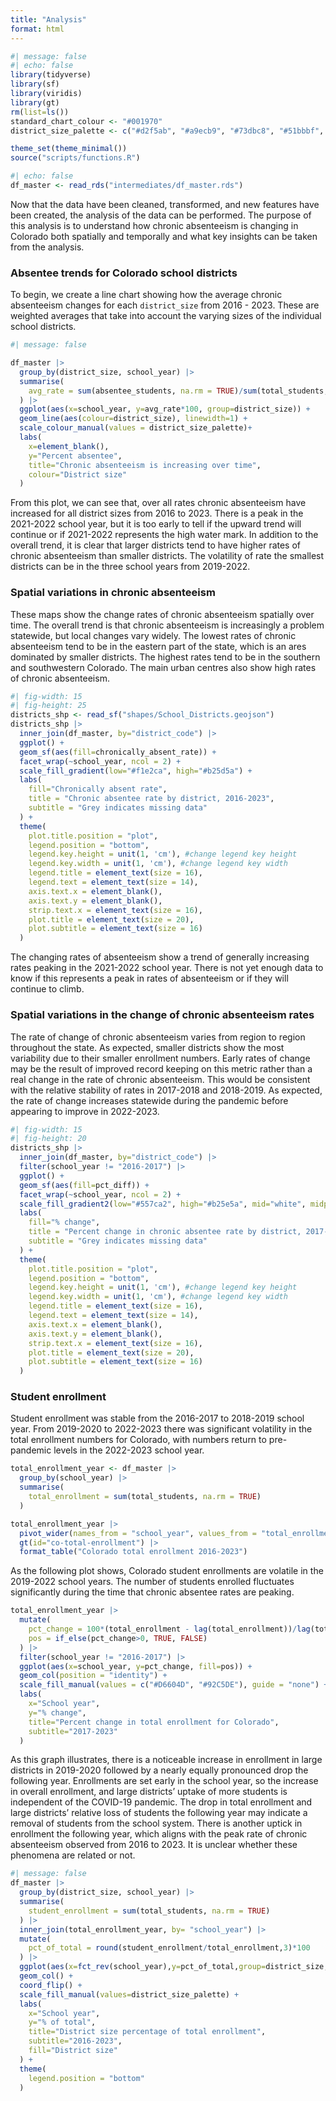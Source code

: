 ---
title: "Analysis"
format: html
---

```{r setup}
#| message: false
#| echo: false
library(tidyverse)
library(sf)
library(viridis)
library(gt)
rm(list=ls())
standard_chart_colour <- "#001970"
district_size_palette <- c("#d2f5ab", "#a9ecb9", "#73dbc8", "#51bbbf", "#40869d")

theme_set(theme_minimal())
source("scripts/functions.R")
```

```{r read in master data}
#| echo: false
df_master <- read_rds("intermediates/df_master.rds")
```

Now that the data have been cleaned, transformed, and new features have been created, the analysis of the data can be performed. The purpose of this analysis is to understand how chronic absenteeism is changing in Colorado both spatially and temporally and what key insights can be taken from the analysis.

### Absentee trends for Colorado school districts
To begin, we create a line chart showing how the average chronic absenteeism changes for each `district_size` from 2016 - 2023. These are weighted averages that take into account the varying sizes of the individual school districts.

```{r absenteeism trends}
#| message: false

df_master |> 
  group_by(district_size, school_year) |> 
  summarise(
    avg_rate = sum(absentee_students, na.rm = TRUE)/sum(total_students, na.rm = TRUE)
  ) |> 
  ggplot(aes(x=school_year, y=avg_rate*100, group=district_size)) +
  geom_line(aes(colour=district_size), linewidth=1) +
  scale_colour_manual(values = district_size_palette)+
  labs(
    x=element_blank(),
    y="Percent absentee",
    title="Chronic absenteeism is increasing over time",
    colour="District size"
  )
```
From this plot, we can see that, over all rates chronic absenteeism have increased for all district sizes from 2016 to 2023. There is a peak in the 2021-2022 school year, but it is too early to tell if the upward trend will continue or if 2021-2022 represents the high water mark. In addition to the overall trend, it is clear that larger districts tend to have higher rates of chronic absenteeism than smaller districts. The volatility of rate the smallest districts can be in the three school years from 2019-2022.

### Spatial variations in chronic absenteeism
These maps show the change rates of chronic absenteeism spatially over time. The overall trend is that chronic absenteeism is increasingly a problem statewide, but local changes vary widely. The lowest rates of chronic absenteeism tend to be in the eastern part of the state, which is an ares dominated by smaller districts. The highest rates tend to be in the southern and southwestern Colorado. The main urban centres also show high rates of chronic absenteeism. 

```{r absentee rate changes by district 2016-2023}
#| fig-width: 15
#| fig-height: 25
districts_shp <- read_sf("shapes/School_Districts.geojson")
districts_shp |> 
  inner_join(df_master, by="district_code") |> 
  ggplot() +
  geom_sf(aes(fill=chronically_absent_rate)) +
  facet_wrap(~school_year, ncol = 2) +
  scale_fill_gradient(low="#f1e2ca", high="#b25d5a") +
  labs(
    fill="Chronically absent rate",
    title = "Chronic absentee rate by district, 2016-2023",
    subtitle = "Grey indicates missing data"
  ) +
  theme(
    plot.title.position = "plot",
    legend.position = "bottom",
    legend.key.height = unit(1, 'cm'), #change legend key height
    legend.key.width = unit(1, 'cm'), #change legend key width
    legend.title = element_text(size = 16),
    legend.text = element_text(size = 14),
    axis.text.x = element_blank(),
    axis.text.y = element_blank(),
    strip.text.x = element_text(size = 16),
    plot.title = element_text(size = 20),
    plot.subtitle = element_text(size = 16)
  )
```
The changing rates of absenteeism show a trend of generally increasing rates peaking in the 2021-2022 school year. There is not yet enough data to know if this represents a peak in rates of absenteeism or if they will continue to climb.

### Spatial variations in the change of chronic absenteeism rates
The rate of change of chronic absenteeism varies from region to region throughout the state. As expected, smaller districts show the most variability due to their smaller enrollment numbers. Early rates of change may be the result of improved record keeping on this metric rather than a real change in the rate of chronic absenteeism. This would be consistent with the relative stability of rates in 2017-2018 and 2018-2019. As expected, the rate of change increases statewide during the pandemic before appearing to improve in 2022-2023.

```{r percent change of absent rate 2017-2023}
#| fig-width: 15
#| fig-height: 20
districts_shp |> 
  inner_join(df_master, by="district_code") |> 
  filter(school_year != "2016-2017") |> 
  ggplot() +
  geom_sf(aes(fill=pct_diff)) +
  facet_wrap(~school_year, ncol = 2) +
  scale_fill_gradient2(low="#557ca2", high="#b25e5a", mid="white", midpoint = 0) +
  labs(
    fill="% change",
    title = "Percent change in chronic absentee rate by district, 2017-2023",
    subtitle = "Grey indicates missing data"
  ) +
  theme(
    plot.title.position = "plot",
    legend.position = "bottom",
    legend.key.height = unit(1, 'cm'), #change legend key height
    legend.key.width = unit(1, 'cm'), #change legend key width
    legend.title = element_text(size = 16),
    legend.text = element_text(size = 14),
    axis.text.x = element_blank(),
    axis.text.y = element_blank(),
    strip.text.x = element_text(size = 16),
    plot.title = element_text(size = 20),
    plot.subtitle = element_text(size = 16)
  )
```

### Student enrollment
Student enrollment was stable from the 2016-2017 to 2018-2019 school year. From 2019-2020 to 2022-2023 there was significant volatility in the total enrollment numbers for Colorado, with numbers return to pre-pandemic levels in the 2022-2023 school year.

```{r tabulate total enrollment data}
total_enrollment_year <- df_master |> 
  group_by(school_year) |> 
  summarise(
    total_enrollment = sum(total_students, na.rm = TRUE)
  )

total_enrollment_year |> 
  pivot_wider(names_from = "school_year", values_from = "total_enrollment") |> 
  gt(id="co-total-enrollment") |>
  format_table("Colorado total enrollment 2016-2023")
```


As the following plot shows, Colorado student enrollments are volatile in the 2019-2022 school years. The number of students enrolled fluctuates significantly during the time that chronic absentee rates are peaking.

```{r visualise enrollment pct change}
total_enrollment_year |> 
  mutate(
    pct_change = 100*(total_enrollment - lag(total_enrollment))/lag(total_enrollment),
    pos = if_else(pct_change>0, TRUE, FALSE)
  ) |> 
  filter(school_year != "2016-2017") |> 
  ggplot(aes(x=school_year, y=pct_change, fill=pos)) +
  geom_col(position = "identity") +
  scale_fill_manual(values = c("#D6604D", "#92C5DE"), guide = "none") +
  labs(
    x="School year",
    y="% change",
    title="Percent change in total enrollment for Colorado",
    subtitle="2017-2023"
  )
```

As this graph illustrates, there is a noticeable increase in enrollment in large districts in 2019-2020 followed by a nearly equally pronounced drop the following year. Enrollments are set early in the school year, so the increase in overall enrollment, and large districts' uptake of more students is independent of the COVID-19 pandemic. The drop in total enrollment and large districts' relative loss of students the following year may indicate a removal of students from the school system. There is another uptick in enrollment the following year, which aligns with the peak rate of chronic absenteeism observed from 2016 to 2023. It is unclear whether these phenomena are related or not.

```{r visual district size percentages}
#| message: false
df_master |> 
  group_by(district_size, school_year) |> 
  summarise(
    student_enrollment = sum(total_students, na.rm = TRUE)
  ) |> 
  inner_join(total_enrollment_year, by= "school_year") |> 
  mutate(
    pct_of_total = round(student_enrollment/total_enrollment,3)*100
  ) |> 
  ggplot(aes(x=fct_rev(school_year),y=pct_of_total,group=district_size, fill=district_size)) +
  geom_col() +
  coord_flip() +
  scale_fill_manual(values=district_size_palette) +
  labs(
    x="School year",
    y="% of total",
    title="District size percentage of total enrollment",
    subtitle="2016-2023",
    fill="District size"
  ) +
  theme(
    legend.position = "bottom"
  )
  
```

